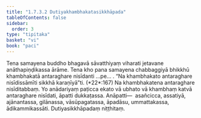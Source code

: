 ```yaml
---
title: "1.7.3.2 Dutiyakhambhakatasikkhāpada"
tableOfContents: false
sidebar:
  order: 3
type: "tipitaka"
basket: "vi"
book: "paci"
---
```



<DynamicBreadcrumb />

<Division number="597" book="paci" bookNo="2" page="247">

<Paragraph number="1790" book="paci">
Tena samayena buddho bhagavā sāvatthiyaṃ viharati jetavane anāthapiṇḍikassa ārāme. Tena kho pana samayena chabbaggiyā bhikkhū khambhakatā antaraghare nisīdanti …pe… .
</Paragraph>

<Paragraph number="1791" book="paci">
<Emphasis>“Na khambhakato antaraghare nisīdissāmīti sikkhā karaṇīyā”</Emphasis>ti. (*22*:<Emphasis>167</Emphasis>)
</Paragraph>

<Paragraph number="1792" book="paci">
Na khambhakatena antaraghare nisīditabbaṃ. Yo anādariyaṃ paṭicca ekato vā ubhato vā khambhaṃ katvā antaraghare nisīdati, āpatti dukkaṭassa.
</Paragraph>

<Paragraph number="1793" book="paci">
Anāpatti—  asañcicca, assatiyā, ajānantassa, gilānassa, vāsūpagatassa, āpadāsu, ummattakassa, ādikammikassāti.

</Paragraph>
</Division>

<Paragraph number="1794" type="center" book="paci">
Dutiyasikkhāpadaṃ niṭṭhitaṃ.
</Paragraph>
